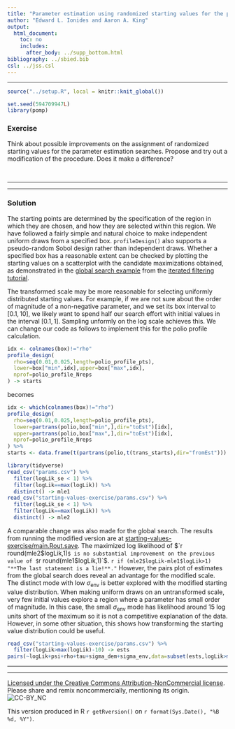 ```yaml
---
title: "Parameter estimation using randomized starting values for the polio case study"
author: "Edward L. Ionides and Aaron A. King"
output:
  html_document:
    toc: no
    includes:
      after_body: ../supp_bottom.html
bibliography: ../sbied.bib
csl: ../jss.csl
---
```

	
-----------------------------------

```r
source("../setup.R", local = knitr::knit_global())
```
```r
set.seed(594709947L)
library(pomp)
```
 
### Exercise

Think about possible improvements on the assignment of randomized starting values for the parameter estimation searches. Propose and try out a modification of the procedure. Does it make a difference?

<br>

--------
	
---------
	
### Solution

The starting points are determined by the specification of the region in which they are chosen, and how they are selected within this region.
We have followed a fairly simple and natural choice to make independent uniform draws from a specified box.
`profileDesign()` also supports a pseudo-random Sobol design rather than independent draws.
Whether a specified box has a reasonable extent can be checked by plotting the starting values on a scatterplot with the candidate maximizations obtained, as demonstrated in the [global search example](../mif) from the [iterated filtering tutorial](../mif).

The transformed scale may be more reasonable for selecting uniformly distributed starting values. For example, if we are not sure about the order of magnitude of a non-negative parameter, and we set its box interval to $[0.1,10]$, we likely want to spend half our search effort with initial values in the interval $[0.1,1]$. Sampling unformly on the log scale achieves this. 
We can change our code as follows to implement this for the polio profile calculation.

	
```r
idx <- colnames(box)!="rho"
profile_design(
  rho=seq(0.01,0.025,length=polio_profile_pts),
  lower=box["min",idx],upper=box["max",idx],
  nprof=polio_profile_Nreps
) -> starts
```
becomes
		
```r
idx <- which(colnames(box)!="rho")
profile_design(
  rho=seq(0.01,0.025,length=polio_profile_pts),
  lower=partrans(polio,box["min",],dir="toEst")[idx],     
  upper=partrans(polio,box["max",],dir="toEst")[idx],
  nprof=polio_profile_Nreps
) %>%
starts <- data.frame(t(partrans(polio,t(trans_starts),dir="fromEst")))
```
 
```r
library(tidyverse)
read_csv("params.csv") %>%
  filter(logLik_se < 1) %>%
  filter(logLik==max(logLik)) %>%
  distinct() -> mle1
read_csv("starting-values-exercise/params.csv") %>%
  filter(logLik_se < 1) %>%
  filter(logLik==max(logLik)) %>%
  distinct() -> mle2
```
 
A comparable change was also made for the global search. The results from running the modified version are at [starting-values-exercise/main.Rout.save](starting-values-exercise/main.Rout.save).
The maximized log likelihood of $`r round(mle2$logLik,1)`$ is no substantial improvement on the previous value of $`r round(mle1$logLik,1)`$.
`r if (mle2$logLik-mle1$logLik>1) "**The last statement is a lie!**."`
However, the pairs plot of estimates from the global search does reveal an advantage for the modified scale.
The distinct mode with low $\sigma_{\mathrm{env}}$ is better explored with the modified starting value distribution.
When making uniform draws on an untransformed scale, very few initial values explore a region where a parameter has small order of magnitude.
In this case, the small $\sigma_{\mathrm{env}}$ mode has likelihood around 15 log units short of the maximum so it is not a competitive explanation of the data.
However, in some other situation, this shows how transforming the starting value distribution could be useful.

```r
read_csv("starting-values-exercise/params.csv") %>%
  filter(logLik>max(logLik)-10) -> ests
pairs(~logLik+psi+rho+tau+sigma_dem+sigma_env,data=subset(ests,logLik>max(logLik)-10))
```

-----------------------------------

----------------------------------

[Licensed under the Creative Commons Attribution-NonCommercial license](http://creativecommons.org/licenses/by-nc/4.0/).
Please share and remix noncommercially, mentioning its origin.  
![CC-BY_NC](../graphics/cc-by-nc.png)

This version produced in R `r getRversion()` on `r format(Sys.Date(), "%B %d, %Y")`.

